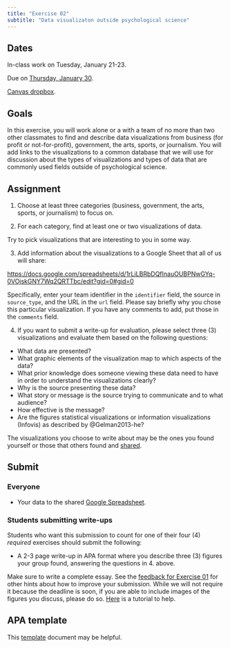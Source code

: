 ```yaml
---
title: "Exercise 02"
subtitle: "Data visualizaton outside psychological science"
---
```


## Dates {-}

In-class work on Tuesday, January 21-23.

[Due]{.orange_due} on [Thursday, January 30](../schedule.qmd#thursday-january-30). 

[Canvas dropbox](https://psu.instructure.com/courses/2381584/assignments/16998399).

## Goals {-}

In this exercise, you will work alone or a with a team of no more than two other classmates to find and describe data visualizations from business (for profit or not-for-profit), government, the arts, sports, or journalism.
You will add links to the visualizations to a common database that we will use for discussion about the types of visualizations and types of data that are commonly used fields outside of psychological science.

## Assignment {-}

1. Choose at least three categories (business, government, the arts, sports, or journalism) to focus on.

2. For each category, find at least one or two visualizations of data.

Try to pick visualizations that are interesting to you in some way.

3. Add information about the visualizations to a Google Sheet that all of us will share:

<https://docs.google.com/spreadsheets/d/1rLiLBRbDQfInauOUBPNwGYq-0VOjskGNY7Wq2QRTTbc/edit?gid=0#gid=0>

Specifically, enter your team identifier in the `identifier` field, the source in `source_type`, and the URL in the `url` field. Please say briefly why you chose this particular visualization. If you have any comments to add, put those in the `comments` field.

4. If you want to submit a write-up for evaluation, please select three (3) visualizations and evaluate them based on the following questions:

- What data are presented?
- What graphic elements of the visualization map to which aspects of the data?
- What prior knowledge does someone viewing these data need to have in order to understand the visualizations clearly?
- Why is the source presenting these data?
- What story or message is the source trying to communicate and to what audience?
- How effective is the message?
- Are the figures statistical visualizations or information visualizations (Infovis) as described by @Gelman2013-he?

::: {.callout-note}
The visualizations you choose to write about may be the ones you found yourself or those that others found and [shared](../supplemental/other-field-figs.qmd).
:::

## Submit {-}

### Everyone

- Your data to the shared [Google Spreadsheet](https://docs.google.com/spreadsheets/d/1rLiLBRbDQfInauOUBPNwGYq-0VOjskGNY7Wq2QRTTbc/edit?gid=0#gid=0).

### Students submitting write-ups

Students who want this submission to count for one of their four (4) *required* exercises should submit the following:

- A 2-3 page write-up in APA format where you describe three (3) figures your group found, answering the questions in 4. above.

Make sure to write a complete essay. See the [feedback for Exercise 01](../supplemental/ex01-feedback.qmd) for other hints about how to improve your submission. While we will not require it because the deadline is soon, if you are able to include images of the figures you discuss, please do so. [Here](../tutorials/tutorial-screenshots.qmd) is a tutorial to help.

::: {.callout-important}
## APA template

This [template](https://docs.google.com/document/d/1gkQKBTc7yW03VAndEtX6loWjm7BAmmhO/edit) document  may be helpful.
:::
